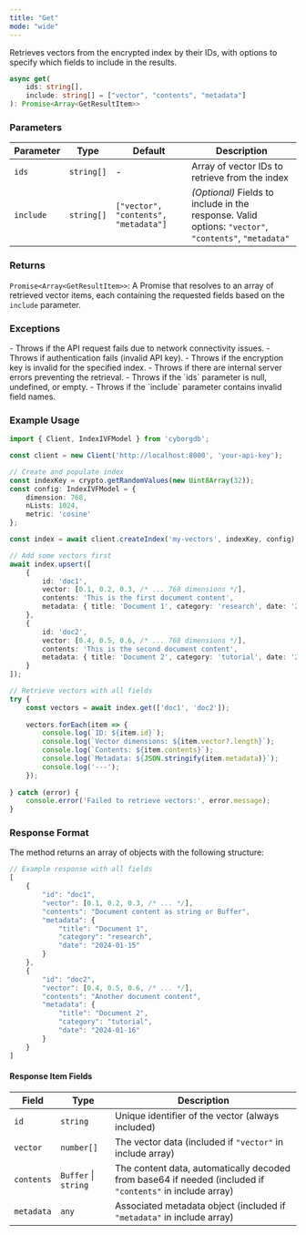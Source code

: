```yaml
---
title: "Get"
mode: "wide"
---
```


Retrieves vectors from the encrypted index by their IDs, with options to specify which fields to include in the results.

```typescript
async get(
    ids: string[],
    include: string[] = ["vector", "contents", "metadata"]
): Promise<Array<GetResultItem>>
```

### Parameters

| Parameter | Type | Default | Description |
|-----------|------|---------|-------------|
| `ids` | `string[]` | - | Array of vector IDs to retrieve from the index |
| `include` | `string[]` | `["vector", "contents", "metadata"]` | _(Optional)_ Fields to include in the response. Valid options: `"vector"`, `"contents"`, `"metadata"` |

### Returns

`Promise<Array<GetResultItem>>`: A Promise that resolves to an array of retrieved vector items, each containing the requested fields based on the `include` parameter.

### Exceptions

<AccordionGroup>
    <Accordion title="Error">
        - Throws if the API request fails due to network connectivity issues.
        - Throws if authentication fails (invalid API key).
        - Throws if the encryption key is invalid for the specified index.
        - Throws if there are internal server errors preventing the retrieval.
    </Accordion>
    <Accordion title="Validation Errors">
        - Throws if the `ids` parameter is null, undefined, or empty.
        - Throws if the `include` parameter contains invalid field names.
    </Accordion>
</AccordionGroup>

### Example Usage

```typescript
import { Client, IndexIVFModel } from 'cyborgdb';

const client = new Client('http://localhost:8000', 'your-api-key');

// Create and populate index
const indexKey = crypto.getRandomValues(new Uint8Array(32));
const config: IndexIVFModel = {
    dimension: 768,
    nLists: 1024,
    metric: 'cosine'
};

const index = await client.createIndex('my-vectors', indexKey, config);

// Add some vectors first
await index.upsert([
    { 
        id: 'doc1', 
        vector: [0.1, 0.2, 0.3, /* ... 768 dimensions */], 
        contents: 'This is the first document content',
        metadata: { title: 'Document 1', category: 'research', date: '2024-01-15' }
    },
    { 
        id: 'doc2', 
        vector: [0.4, 0.5, 0.6, /* ... 768 dimensions */], 
        contents: 'This is the second document content',
        metadata: { title: 'Document 2', category: 'tutorial', date: '2024-01-16' }
    }
]);

// Retrieve vectors with all fields
try {
    const vectors = await index.get(['doc1', 'doc2']);
    
    vectors.forEach(item => {
        console.log(`ID: ${item.id}`);
        console.log(`Vector dimensions: ${item.vector?.length}`);
        console.log(`Contents: ${item.contents}`);
        console.log(`Metadata: ${JSON.stringify(item.metadata)}`);
        console.log('---');
    });
    
} catch (error) {
    console.error('Failed to retrieve vectors:', error.message);
}
```

### Response Format

The method returns an array of objects with the following structure:

```typescript
// Example response with all fields
[
    {
        "id": "doc1",
        "vector": [0.1, 0.2, 0.3, /* ... */],
        "contents": "Document content as string or Buffer",
        "metadata": {
            "title": "Document 1",
            "category": "research",
            "date": "2024-01-15"
        }
    },
    {
        "id": "doc2",
        "vector": [0.4, 0.5, 0.6, /* ... */],
        "contents": "Another document content",
        "metadata": {
            "title": "Document 2", 
            "category": "tutorial",
            "date": "2024-01-16"
        }
    }
]
```

#### Response Item Fields

| Field | Type | Description |
|-------|------|-------------|
| `id` | `string` | Unique identifier of the vector (always included) |
| `vector` | `number[]` | The vector data (included if `"vector"` in include array) |
| `contents` | `Buffer` \| `string` | The content data, automatically decoded from base64 if needed (included if `"contents"` in include array) |
| `metadata` | `any` | Associated metadata object (included if `"metadata"` in include array) |
